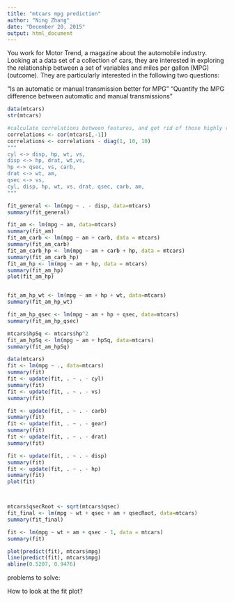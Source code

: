 ```yaml
---
title: "mtcars mpg prediction"
author: "Ning Zhang"
date: "December 20, 2015"
output: html_document
---
```


You work for Motor Trend, a magazine about the automobile industry. Looking at a data set of a collection of cars, they are interested in exploring the relationship between a set of variables and miles per gallon (MPG) (outcome). They are particularly interested in the following two questions:

“Is an automatic or manual transmission better for MPG”
"Quantify the MPG difference between automatic and manual transmissions"

```r
data(mtcars)
str(mtcars)
```

```r
#calculate correlations between features, and get rid of those highly related.
correlations <- cor(mtcars[,-1])
correlations <- correlations - diag(1, 10, 10)
"""
cyl <-> disp, hp, wt, vs,
disp <-> hp, drat, wt,vs,
hp <-> qsec, vs, carb,
drat <-> wt, am,
qsec <-> vs,
cyl, disp, hp, wt, vs, drat, qsec, carb, am,
"""

```

```r


fit_general <- lm(mpg ~ . - disp, data=mtcars)
summary(fit_general)

```

```r
fit_am <- lm(mpg ~ am, data=mtcars)
summary(fit_am)
fit_am_carb <- lm(mpg ~ am + carb, data = mtcars)
summary(fit_am_carb)
fit_am_carb_hp <- lm(mpg ~ am + carb + hp, data = mtcars)
summary(fit_am_carb_hp)
fit_am_hp <- lm(mpg ~ am + hp, data = mtcars)
summary(fit_am_hp)
plot(fit_am_hp)


fit_am_hp_wt <- lm(mpg ~ am + hp + wt, data=mtcars)
summary(fit_am_hp_wt)

fit_am_hp_qsec <- lm(mpg ~ am + hp + qsec, data=mtcars)
summary(fit_am_hp_qsec)

mtcars$hpSq <- mtcars$hp^2
fit_am_hpSq <- lm(mpg ~ am + hpSq, data=mtcars)
summary(fit_am_hpSq)

```

```r
data(mtcars)
fit <- lm(mpg ~ ., data=mtcars)
summary(fit)
fit <- update(fit, . ~ . - cyl)
summary(fit)
fit <- update(fit, . ~ . - vs)
summary(fit)

fit <- update(fit, . ~ . - carb)
summary(fit)
fit <- update(fit, . ~ . - gear)
summary(fit)
fit <- update(fit, . ~ . - drat)
summary(fit)

fit <- update(fit, . ~ . - disp)
summary(fit)
fit <- update(fit, . ~ . - hp)
summary(fit)
plot(fit)



mtcars$qsecRoot <- sqrt(mtcars$qsec)
fit_final <- lm(mpg ~ wt + qsec + am + qsecRoot, data=mtcars)
summary(fit_final)

fit <- lm(mpg ~ wt + am + qsec - 1, data = mtcars)
summary(fit)

```

```r
plot(predict(fit), mtcars$mpg)
line(predict(fit), mtcars$mpg)
abline(0.5207, 0.9476)
```

problems to solve:

How to look at the fit plot?

